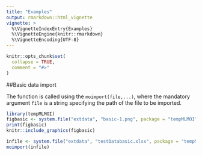 ```yaml
---
title: "Examples"
output: rmarkdown::html_vignette
vignette: >
  %\VignetteIndexEntry{Examples}
  %\VignetteEngine{knitr::rmarkdown}
  %\VignetteEncoding{UTF-8}
---
```


```r
knitr::opts_chunk$set(
  collapse = TRUE,
  comment = "#>"
)
```

##Basic data import

The function is called using the `moimport(file,...)`, where the mandatory argument `file` is a string specifying the path of the file to be imported.

```r
library(tempMLMOI)
figbasic <- system.file("extdata", "basic-1.png", package = "tempMLMOI")
print(figbasic)
knitr::include_graphics(figbasic)
```

```r
infile <- system.file("extdata", "testDatabasic.xlsx", package = "tempMLMOI")
moimport(infile)
```

